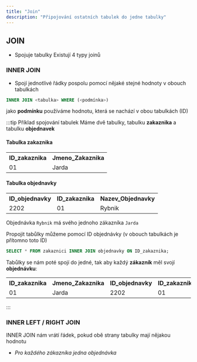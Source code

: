 ```yaml
---
title: "Join"
description: "Připojování ostatních tabulek do jedne tabulky"
---
```


## JOIN
- Spojuje tabulky
Existují 4 typy joinů


### INNER JOIN
- Spojí jednotlivé řádky pospolu pomocí nějaké stejné hodnoty v obouch tabulkách
```sql
INNER JOIN <tabulka> WHERE (<podmínka>)
```

jako **podmínku** používáme hodnotu, která se nachází v obou tabulkách (ID)


:::tip Příklad spojování tabulek
Máme dvě tabulky, tabulku **zakaznika** a tabulku **objednavek**

#### Tabulka zakaznika
<table>
    <tr>
        <th>ID_zakaznika</th>
        <th>Jmeno_Zakaznika</th>
    </tr>
    <tr>
        <td>01</td>
        <td>Jarda</td>
    </tr>   
</table>

#### Tabulka objednavky
<table>
    <tr>
        <th>ID_objednavky</th>
        <th>ID_zakaznika</th>
        <th>Nazev_Objednavky</th>
    </tr>
    <tr>
        <td>2202</td>
        <td>01</td>
        <td>Rybnik</td>
    </tr>   
</table>

Objednávka `Rybnik` má svého jednoho zákazníka `Jarda`

Propojit tabůlky můžeme pomocí ID objednávky (v obouch tabulkách je přítomno toto ID)

```sql
SELECT * FROM zakaznici INNER JOIN objednavky ON ID_zakaznika;
```

Tabůlky se nám poté spojí do jedné, tak aby každý **zákazník** měl svojí **objednávku**: 
<table>
    <tr>
        <th>ID_zakaznika</th>
        <th>Jmeno_Zakaznika</th>
        <th>ID_objednavky</th>
        <th>ID_zakaznika</th>
        <th>Nazev_Objednavky</th>
    </tr>
    <tr>
        <td>01</td>
        <td>Jarda</td>
        <td>2202</td>
        <td>01</td>
        <td>Rybnik</td>
    </tr>   
</table>
:::

### INNER LEFT / RIGHT JOIN
INNER JOIN nám vrátí řádek, pokud obě strany tabulky mají nějakou hodnotu 
- *Pro každého zákazníka jedna objednávka*